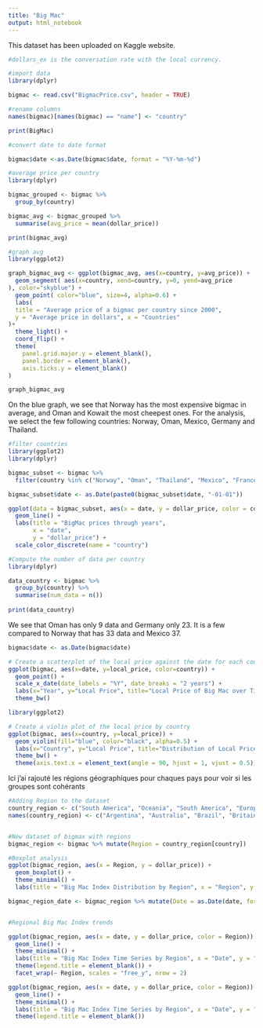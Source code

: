 ```yaml
---
title: "Big Mac"
output: html_notebook
---
```


This dataset has been uploaded on Kaggle website. 

```r
#dollars_ex is the conversation rate with the local currency. 

#import data
library(dplyr)

bigmac <- read.csv("BigmacPrice.csv", header = TRUE)

#rename columns
names(bigmac)[names(bigmac) == "name"] <- "country"

print(BigMac)

#convert date to date format 

bigmac$date <-as.Date(bigmac$date, format = "%Y-%m-%d")

#average price per country
library(dplyr)

bigmac_grouped <- bigmac %>%
  group_by(country)

bigmac_avg <- bigmac_grouped %>%
  summarise(avg_price = mean(dollar_price))

print(bigmac_avg)

#graph avg
library(ggplot2)

graph_bigmac_avg <- ggplot(bigmac_avg, aes(x=country, y=avg_price)) +
  geom_segment( aes(x=country, xend=country, y=0, yend=avg_price
), color="skyblue") +
  geom_point( color="blue", size=4, alpha=0.6) +
  labs(
  title = "Average price of a bigmac per country since 2000",
  y = "Average price in dollars", x = "Countries"
)+
  theme_light() +
  coord_flip() +
  theme(
    panel.grid.major.y = element_blank(),
    panel.border = element_blank(),
    axis.ticks.y = element_blank() 
)

graph_bigmac_avg
```

On the blue graph, we see that Norway has the most expensive bigmac in average, and Oman and Kowait the most cheepest ones. 
For the analysis, we select the few following countries: Norway, Oman, Mexico, Germany and Thailand. 

```r
#filter countries
library(ggplot2)
library(dplyr)

bigmac_subset <- bigmac %>% 
  filter(country %in% c("Norway", "Oman", "Thailand", "Mexico", "France"))

bigmac_subset$date <- as.Date(paste0(bigmac_subset$date, "-01-01"))

ggplot(data = bigmac_subset, aes(x = date, y = dollar_price, color = country)) +
  geom_line() +
  labs(title = "BigMac prices through years",
       x = "date",
       y = "dollar_price") +
  scale_color_discrete(name = "country")

#Compute the number of data per country
library(dplyr)

data_country <- bigmac %>% 
  group_by(country) %>% 
  summarise(num_data = n())
  
print(data_country)
```
We see that Oman has only 9 data and Germany only 23. It is a few compared to Norway that has 33 data and Mexico 37. 

```r
bigmac$date <- as.Date(bigmac$date)

# Create a scatterplot of the local price against the date for each country
ggplot(bigmac, aes(x=date, y=local_price, color=country)) + 
  geom_point() + 
  scale_x_date(date_labels = "%Y", date_breaks = "2 years") +
  labs(x="Year", y="Local Price", title="Local Price of Big Mac over Time by Country") +
  theme_bw()
```

```r
library(ggplot2)

# Create a violin plot of the local price by country
ggplot(bigmac, aes(x=country, y=local_price)) +
  geom_violin(fill="blue", color="black", alpha=0.5) +
  labs(x="Country", y="Local Price", title="Distribution of Local Price of Big Mac by Country") +
  theme_bw() +
  theme(axis.text.x = element_text(angle = 90, hjust = 1, vjust = 0.5))

```

Ici j'ai rajouté les régions géographiques pour chaques pays pour voir si les groupes sont cohérants
```r

#Adding Region to the dataset
country_region <- c("South America", "Oceania", "South America", "Europe", "North America", "South America", "Asia", "Europe", "Europe", "Europe", "Asia", "Europe", "Asia", "Asia", "Asia", "Asia", "North America", "Oceania", "Europe", "Europe", "Asia", "Africa", "Asia", "Europe", "Europe", "Asia", "Asia", "North America", "Asia", "Europe", "South America", "Europe", "South America", "Africa", "South America", "Central America", "Asia", "Asia", "Asia", "Europe", "South America", "Asia", "Europe", "Europe", "Europe", "Europe", "Europe", "Europe", "Europe", "Asia", "Europe", "Europe", "Europe", "Europe", "Europe", "Europe", "Asia", "Asia", "Asia", "Asia", "Europe", "Central America", "Central America", "Asia", "Asia", "Europe", "Asia", "Europe", "Asia", "Central America", "Asia", "Asia", "Europe", "Europe", "Europe", "Asia")
names(country_region) <- c("Argentina", "Australia", "Brazil", "Britain", "Canada", "Chile", "China", "Czech Republic", "Denmark", "Euro area", "Hong Kong", "Hungary", "Indonesia", "Israel", "Japan", "Malaysia", "Mexico", "New Zealand", "Poland", "Russia", "Singapore", "South Africa", "South Korea", "Sweden", "Switzerland", "Taiwan", "Thailand", "United States", "Philippines", "Norway", "Peru", "Turkey", "Venezuela", "Egypt", "Colombia", "Costa Rica", "Pakistan", "Saudi Arabia", "Sri Lanka", "Ukraine", "Uruguay", "UAE", "Austria", "Belgium", "Estonia", "Finland", "France", "Germany", "Greece", "India", "Ireland", "Italy", "Netherlands", "Portugal", "Spain", "Lithuania", "Vietnam", "Azerbaijan", "Bahrain", "Croatia", "Guatemala", "Honduras", "Jordan", "Kuwait", "Latvia", "Lebanon", "Moldova", "Nicaragua", "Oman", "Qatar", "Romania", "Slovakia", "Slovenia", "United Arab Emirates")


#New dataset of bigmax with regions
bigmac_region <- bigmac %>% mutate(Region = country_region[country])

#Boxplot analysis
ggplot(bigmac_region, aes(x = Region, y = dollar_price)) +
  geom_boxplot() +
  theme_minimal() +
  labs(title = "Big Mac Index Distribution by Region", x = "Region", y = "Big Mac Index")

bigmac_region_date <- bigmac_region %>% mutate(Date = as.Date(date, format = "%Y-%m-%d"))


#Regional Big Mac Index trends

ggplot(bigmac_region, aes(x = date, y = dollar_price, color = Region)) +
  geom_line() +
  theme_minimal() +
  labs(title = "Big Mac Index Time Series by Region", x = "Date", y = "Big Mac Index") +
  theme(legend.title = element_blank()) +
  facet_wrap(~ Region, scales = "free_y", nrow = 2)

ggplot(bigmac_region, aes(x = date, y = dollar_price, color = Region)) +
  geom_line() +
  theme_minimal() +
  labs(title = "Big Mac Index Time Series by Region", x = "Date", y = "Big Mac Index") +
  theme(legend.title = element_blank())



```


